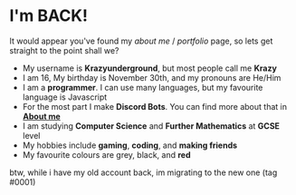 
# **I'm BACK!**
It would appear you've found my *about me* / *portfolio* page, so lets get straight to the point shall we?

* My username is **Krazyunderground**, but most people call me **Krazy**
* I am 16, My birthday is November 30th, and my pronouns are He/Him
* I am a **programmer**. I can use many languages, but my favourite language is Javascript
* For the most part I make **Discord Bots**. You can find more about that in <A href='/about'><strong>About me</strong></A>
* I am studying **Computer Science** and **Further Mathematics** at **GCSE** level
* My hobbies include **gaming**, **coding**, and **making friends**
* My favourite colours are grey, black, and **red**

btw, while i have my old account back, im migrating to the new one (tag #0001)